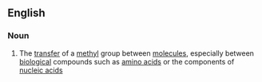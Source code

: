 ==English==

===Noun===
{{en-noun}}

#{{context|organic chemistry|biochemistry}} The [[transfer]] of a [[methyl]] group between [[molecule]]s, especially between [[biological]] compounds such as [[amino acid]]s or the components of [[nucleic acid]]s